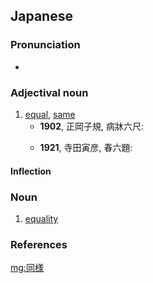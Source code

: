 {{also|同樣}}
==Japanese==
{{ja-kanjitab|どう|よう|yomi=on}}

===Pronunciation===
* {{ja-pron|どうよう|y=o|acc=0|acc_ref=NHK}}

===Adjectival noun===
{{ja-adj|infl=na|どうよう}}

# [[equal]], [[same]]
#* '''1902''', 正岡子規, 病牀六尺:
#*: {{ja-usex|晩飯 は 午飯 と ほぼ '''同様'''。|ばんめし は ごはん と ほぼ '''どうよう'''。|Supper is almost the same as lunch.}}
#* '''1921''', 寺田寅彦, 春六題:
#*: {{ja-usex|こういう点で'''同様'''な人はずいぶん多いらしい。|こう いう てん で '''どうよう''' な ひと は ずいぶん おおい らし.い。|Apparently there are a whole lot of people who are the same in that respect.}}

====Inflection====
{{ja-na|どうよう}}

===Noun===
{{ja-noun|どうよう}}

# [[equality]]

===References===
<references/>

[[mg:同様]]
